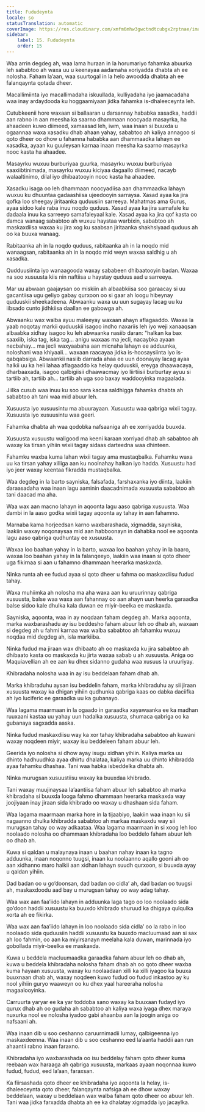 ```yaml
---
title: Fududeynta
locale: so
statusTranslation: automatic
coverImage: https://res.cloudinary.com/xmfm6mhw3gwctndtcubgx2rptnae/image/upload/v1740337243/small_cover_educacion_fundamental_a051170f1c.webp
sidebar:
    label: 15. Fududeynta
    order: 15
---
```

Waa arrin degdeg ah, waa lama huraan in la horumariyo fahamka abuurka leh sababtoo ah waxa uu u keenayaa aadamaha xoriyadda dhabta ah ee nolosha. Faham la’aan, waa suurtogal in la helo awoodda dhabta ah ee falanqaynta qotada dheer.

Macallimiinta iyo macallimadaha iskuullada, kulliyadaha iyo jaamacadaha waa inay ardaydooda ku hoggaamiyaan jidka fahamka is-dhaleeceynta leh.

Cutubkeenii hore waxaan si ballaaran u darsannay hababka xasadka, haddii aan rabno in aan meesha ka saarno dhammaan noocyada masayrka, ha ahaadeen kuwo diimeed, xamaasad leh, iwm, waa inaan si buuxda u ogaannaa waxa xasadku dhab ahaan yahay, sababtoo ah kaliya annagoo si qoto dheer oo dhow u fahamna hababka aan dhammaadka lahayn ee xasadka, ayaan ku guuleysan karnaa inaan meesha ka saarno masayrka nooc kasta ha ahaadee.

Masayrku wuxuu burburiyaa guurka, masayrku wuxuu burburiyaa saaxiibtinimada, masayrku wuxuu kiciyaa dagaallo diimeed, nacayb walaaltinimo, dilal iyo dhibaatooyin nooc kasta ha ahaadee.

Xasadku isaga oo leh dhammaan noocyadiisa aan dhammaadka lahayn wuxuu ku dhuuntaa gadaashiisa ujeedooyin sarraysa. Xasad ayaa ka jira qofka loo sheegay jiritaanka quduusiin sarreeya. Mahatmas ama Gurus, ayaa sidoo kale raba inuu noqdo quduus. Xasad ayaa ka jira samafale ku dadaala inuu ka sarreeyo samafaleyaal kale. Xasad ayaa ka jira qof kasta oo damca wanaag sababtoo ah wuxuu haystaa warbixin, sababtoo ah maskaxdiisa waxaa ku jira xog ku saabsan jiritaanka shakhsiyaad quduus ah oo ka buuxa wanaag.

Rabitaanka ah in la noqdo quduus, rabitaanka ah in la noqdo mid wanaagsan, rabitaanka ah in la noqdo mid weyn waxaa saldhig u ah xasadka.

Qudduusiinta iyo wanaagooda waxay sababeen dhibaatooyin badan. Waxaa na soo xusuusta kiis nin naftiisa u haystay quduus aad u sarreeya.

Mar uu abwaan gaajaysan oo miskiin ah albaabkiisa soo garaacay si uu gacantiisa ugu geliyo gabay qurxoon oo si gaar ah loogu hibeynay quduuskii sheekadeena. Abwaanku waxa uu uun sugayay lacag uu ku iibsado cunto jidhkiisa daallan ee gabowga ah.

Abwaanku wax walba ayuu maleeyay waxaan ahayn aflagaaddo. Waxaa la yaab noqotay markii quduuskii isagoo indho naxariis leh iyo weji xanaaqsan albaabka xidhay isagoo ku leh abwaanka nasiib daran: "halkan ka bax saaxiib, iska tag, iska tag... anigu waxaas ma jecli, nacaybka ayaan necbahay... ma jecli waxyaabaha aan micnaha lahayn ee adduunka, noloshani waa khiyaali... waxaan raacayaa jidka is-hoosaysiinta iyo is-qabqabsiga. Abwaankii nasiib darrada ahaa ee uun doonayay lacag ayaa halkii uu ka heli lahaa aflagaaddo ka helay quduuskii, ereyga dhaawacaya, dharbaaxada, isagoo qalbigiisii dhaawacmay iyo liirtiisii burburtay ayuu si tartiib ah, tartiib ah... tartiib ah uga soo baxay waddooyinka magaalada.

Jiilka cusub waa inuu ku soo sara kacaa saldhigga fahamka dhabta ah sababtoo ah tani waa mid abuur leh.

Xusuusta iyo xusuusintu ma abuurayaan. Xusuustu waa qabriga wixii tagay. Xusuusta iyo xusuusintu waa geeri.

Fahamka dhabta ah waa qodobka nafsaaniga ah ee xorriyadda buuxda.

Xusuusta xusuustu waligood ma keeni karaan xorriyad dhab ah sababtoo ah waxay ka tirsan yihiin wixii tagay sidaas darteedna waa dhinteen.

Fahamku waxba kuma lahan wixii tagay ama mustaqbalka. Fahamku waxa uu ka tirsan yahay xilliga aan ku noolnahay halkan iyo hadda. Xusuustu had iyo jeer waxay keentaa fikradda mustaqbalka.

Waa degdeg in la barto sayniska, falsafada, farshaxanka iyo diinta, laakiin daraasadaha waa inaan lagu aaminin daacadnimada xusuusta sababtoo ah tani daacad ma aha.

Waa wax aan macno lahayn in aqoonta lagu aaso qabriga xusuusta. Waa dambi in la aaso godka wixii tagay aqoonta ay tahay in aan fahamno.

Marnaba kama horjeedsan karno waxbarashada, xigmadda, sayniska, laakiin waxay noqonaysaa mid aan habboonayn in dahabka nool ee aqoonta lagu aaso qabriga qudhuntay ee xusuusta.

Waxaa loo baahan yahay in la barto, waxaa loo baahan yahay in la baaro, waxaa loo baahan yahay in la falanqeeyo, laakiin waa inaan si qoto dheer uga fikirnaa si aan u fahamno dhammaan heerarka maskaxda.

Ninka runta ah ee fudud ayaa si qoto dheer u fahma oo maskaxdiisu fudud tahay.

Waxa muhiimka ah nolosha ma aha waxa aan ku uruurinnay qabriga xusuusta, balse waa waxa aan fahannay oo aan ahayn uun heerka garaadka balse sidoo kale dhulka kala duwan ee miyir-beelka ee maskaxda.

Sayniska, aqoonta, waa in ay noqdaan faham degdeg ah. Marka aqoonta, marka waxbarashadu ay isu beddesho faham abuur leh oo dhab ah, waxaan si degdeg ah u fahmi karnaa wax walba sababtoo ah fahamku wuxuu noqdaa mid degdeg ah, isla markiiba.

Ninka fudud ma jiraan wax dhibaato ah oo maskaxda ku jira sababtoo ah dhibaato kasta oo maskaxda ku jirta waxaa sabab u ah xusuusta. Aniga oo Maquiavellian ah ee aan ku dhex sidanno gudaha waa xusuus la uruuriyay.

Khibradaha nolosha waa in ay isu beddelaan faham dhab ah.

Marka khibraduhu aysan isu beddelin faham, marka khibraduhu ay sii jiraan xusuusta waxay ka dhigan yihiin qudhunka qabriga kaas oo dabka daciifka ah iyo luciferic ee garaadka uu ka gubanayo.

Waa lagama maarmaan in la ogaado in garaadka xayawaanka ee ka madhan ruuxaani kastaa uu yahay uun hadalka xusuusta, shumaca qabriga oo ka gubanaya sagxadda aaska.

Ninka fudud maskaxdiisu way ka xor tahay khibradaha sababtoo ah kuwani waxay noqdeen miyir, waxay isu beddeleen faham abuur leh.

Geerida iyo nolosha si dhow ayay isugu xidhan yihiin. Kaliya marka uu dhinto hadhuudhka ayaa dhirtu dhalataa, kaliya marka uu dhinto khibradda ayaa fahamku dhashaa. Tani waa habka isbeddelka dhabta ah.

Ninka murugsan xusuustiisu waxay ka buuxdaa khibrado.

Tani waxay muujinaysaa la’aantiisa faham abuur leh sababtoo ah marka khibradaha si buuxda looga fahmo dhammaan heerarka maskaxda way joojiyaan inay jiraan sida khibrado oo waxay u dhashaan sida faham.

Waa lagama maarmaan marka hore in la tijaabiyo, laakiin waa inaan ku sii nagaanno dhulka khibradda sababtoo ah markaa maskaxdu way sii murugsan tahay oo way adkaataa. Waa lagama maarmaan in si xoog leh loo noolaado nolosha oo dhammaan khibradaha loo beddelo faham abuur leh oo dhab ah.

Kuwa si qaldan u malaynaya inaan u baahan nahay inaan ka tagno adduunka, inaan noqonno tuugsi, inaan ku noolaanno aqallo gooni ah oo aan xidhanno maro halkii aan xidhan lahayn suudh qurxoon, si buuxda ayay u qaldan yihiin.

Dad badan oo u go’doonsan, dad badan oo cidla’ ah, dad badan oo tuugsi ah, maskaxdoodu aad bay u murugsan tahay oo way adag tahay.

Waa wax aan faa’iido lahayn in adduunka laga tago oo loo noolaado sida go’doon haddii xusuustu ka buuxdo khibrado shuruud ka dhigaya qulqulka xorta ah ee fikirka.

Waa wax aan faa’iido lahayn in loo noolaado sida cidla’ oo la rabo in loo noolaado sida quduusiin haddii xusuustu ka buuxdo macluumaad aan si sax ah loo fahmin, oo aan ka miyirsanayn meelaha kala duwan, marinnada iyo gobollada miyir-beelka ee maskaxda.

Kuwa u beddela macluumaadka garaadka faham abuur leh oo dhab ah, kuwa u beddela khibradaha nolosha faham dhab ah oo qoto dheer waxba kuma hayaan xusuusta, waxay ku noolaadaan xilli ka xilli iyagoo ka buuxa buuxnaan dhab ah, waxay noqdeen kuwo fudud oo fudud inkastoo ay ku nool yihiin guryo waaweyn oo ku dhex yaal hareeraha nolosha magaalooyinka.

Carruurta yaryar ee ka yar toddoba sano waxay ka buuxaan fudayd iyo qurux dhab ah oo gudaha ah sababtoo ah kaliya waxa iyaga dhex maraya nuxurka nool ee nolosha iyadoo gabi ahaanba aan la joogin aniga oo nafsaani ah.

Waa inaan dib u soo ceshanno caruurnimadii lumay, qalbigeenna iyo maskaxdeenna. Waa inaan dib u soo ceshanno eed la’aanta haddii aan run ahaantii rabno inaan faraxno.

Khibradaha iyo waxbarashada oo isu beddelay faham qoto dheer kuma reebaan wax haraaga ah qabriga xusuusta, markaas ayaan noqonnaa kuwo fudud, fudud, eed la’aan, faraxsan.

Ka fiirsashada qoto dheer ee khibradaha iyo aqoonta la helay, is-dhaleeceynta qoto dheer, falanqaynta nafsiga ah ee dhow waxay beddelaan, waxay u beddelaan wax walba faham qoto dheer oo abuur leh. Tani waa jidka farxadda dhabta ah ee ka dhalatay xigmadda iyo jacaylka.

